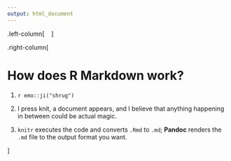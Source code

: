```yaml
---
output: html_document
---
```

.left-column[
<span class="fa-stack fa-4x">
  <i class="fa fa-circle fa-stack-2x" style="color: #2f5275;"></i>
  <strong class="fa-stack-1x" style="color: #fff;">?</strong>
</span> 
]

.right-column[

# How does R Markdown work?

1. `r emo::ji("shrug")`

1. I press knit, a document appears, and I believe that anything happening in between could be actual magic.

1. `knitr` executes the code and converts `.Rmd` to `.md`; **Pandoc** renders the `.md` file to the output format you want.

]
